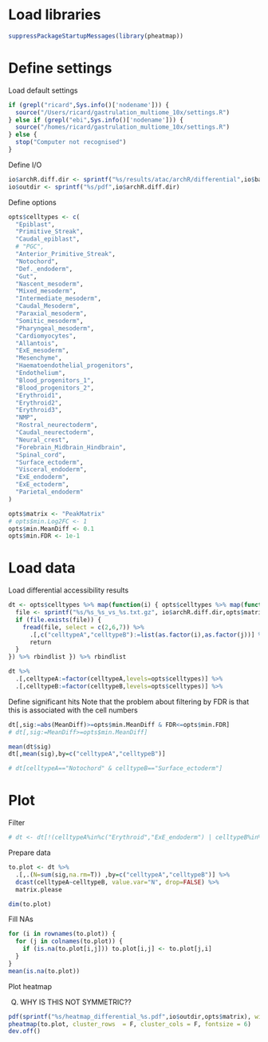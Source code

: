 
# Load libraries

```r
suppressPackageStartupMessages(library(pheatmap))
```

# Define settings

Load default settings
```r
if (grepl("ricard",Sys.info()['nodename'])) {
  source("/Users/ricard/gastrulation_multiome_10x/settings.R")
} else if (grepl("ebi",Sys.info()['nodename'])) {
  source("/homes/ricard/gastrulation_multiome_10x/settings.R")
} else {
  stop("Computer not recognised")
}
```

Define I/O
```r
io$archR.diff.dir <- sprintf("%s/results/atac/archR/differential",io$basedir)
io$outdir <- sprintf("%s/pdf",io$archR.diff.dir)
```


Define options
```r
opts$celltypes <- c(
  "Epiblast",
  "Primitive_Streak",
  "Caudal_epiblast",
  # "PGC",
  "Anterior_Primitive_Streak",
  "Notochord",
  "Def._endoderm",
  "Gut",
  "Nascent_mesoderm",
  "Mixed_mesoderm",
  "Intermediate_mesoderm",
  "Caudal_Mesoderm",
  "Paraxial_mesoderm",
  "Somitic_mesoderm",
  "Pharyngeal_mesoderm",
  "Cardiomyocytes",
  "Allantois",
  "ExE_mesoderm",
  "Mesenchyme",
  "Haematoendothelial_progenitors",
  "Endothelium",
  "Blood_progenitors_1",
  "Blood_progenitors_2",
  "Erythroid1",
  "Erythroid2",
  "Erythroid3",
  "NMP",
  "Rostral_neurectoderm",
  "Caudal_neurectoderm",
  "Neural_crest",
  "Forebrain_Midbrain_Hindbrain",
  "Spinal_cord",
  "Surface_ectoderm",
  "Visceral_endoderm",
  "ExE_endoderm",
  "ExE_ectoderm",
  "Parietal_endoderm"
)

opts$matrix <- "PeakMatrix"
# opts$min.Log2FC <- 1
opts$min.MeanDiff <- 0.1
opts$min.FDR <- 1e-1
```

# Load data

Load differential accessibility results
```r
dt <- opts$celltypes %>% map(function(i) { opts$celltypes %>% map(function(j) {
  file <- sprintf("%s/%s_%s_vs_%s.txt.gz", io$archR.diff.dir,opts$matrix,i,j)
  if (file.exists(file)) {
    fread(file, select = c(2,6,7)) %>% 
      .[,c("celltypeA","celltypeB"):=list(as.factor(i),as.factor(j))] %>%
      return
  }
}) %>% rbindlist }) %>% rbindlist
```

```r
dt %>%
  .[,celltypeA:=factor(celltypeA,levels=opts$celltypes)] %>%
  .[,celltypeB:=factor(celltypeB,levels=opts$celltypes)] %>%
```


Define significant hits
Note that the problem about filtering by FDR is that this is associated with the cell numbers
```r
dt[,sig:=abs(MeanDiff)>=opts$min.MeanDiff & FDR<=opts$min.FDR]
# dt[,sig:=MeanDiff>=opts$min.MeanDiff]

mean(dt$sig)
dt[,mean(sig),by=c("celltypeA","celltypeB")]
```

```r
# dt[celltypeA=="Notochord" & celltypeB=="Surface_ectoderm"]
```


# Plot

Filter

```r
# dt <- dt[!(celltypeA%in%c("Erythroid","ExE_endoderm") | celltypeB%in%c("ExE_endoderm","Erythroid"))]
```

Prepare data

```r
to.plot <- dt %>%
  .[,.(N=sum(sig,na.rm=T)) ,by=c("celltypeA","celltypeB")] %>%
  dcast(celltypeA~celltypeB, value.var="N", drop=FALSE) %>%
  matrix.please 

dim(to.plot)
```

Fill NAs
```r
for (i in rownames(to.plot)) {
  for (j in colnames(to.plot)) {
    if (is.na(to.plot[i,j])) to.plot[i,j] <- to.plot[j,i] 
  }
}
mean(is.na(to.plot))
```


Plot heatmap

(Q) WHY IS THIS NOT SYMMETRIC??
```r
pdf(sprintf("%s/heatmap_differential_%s.pdf",io$outdir,opts$matrix), width=8, height=6)
pheatmap(to.plot, cluster_rows  = F, cluster_cols = F, fontsize = 6)
dev.off()
```

